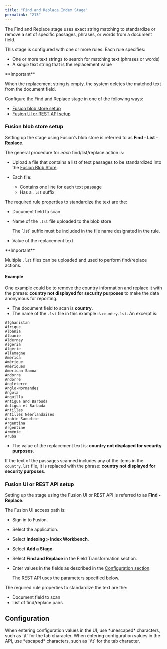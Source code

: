 ```yaml
---
title: "Find and Replace Index Stage"
permalink: "213"
---
```


The Find and Replace stage uses exact string matching to standardize or remove a set of specific passages, phrases, or words from a document field.

This stage is configured with one or more rules. Each rule specifies:

* One or more text strings to search for matching text (phrases or words)
* A *single* text string that is the replacement value

<Tip>
**Important**

When the replacement string is empty, the system deletes the matched text from the document field.
</Tip>

Configure the Find and Replace stage in one of the following ways:

* [Fusion blob store setup](#fusion-blob-store-setup)
* [Fusion UI or REST API setup](#fusion-ui-or-rest-api-setup)

### Fusion blob store setup

Setting up the stage using Fusion’s blob store is referred to as **Find - List - Replace**.

The general procedure for *each* find/list/replace action is:

* Upload a file that contains a list of text passages to be standardized into the [Fusion Blob Store](/fusion-server/4.2/305/blob-store-api).
* Each file:

  + Contains one line for each text passage
  + Has a `.lst` suffix

The required rule properties to standardize the text are the:

* Document field to scan
* Name of the `.lst` file uploaded to the blob store

  <Note>
  The `.lst` suffix must be included in the file name designated in the rule.
  </Note>


* Value of the replacement text

<Tip>
**Important**

Multiple `.lst` files can be uploaded and used to perform find/replace actions.
</Tip>

#### Example

One example could be to remove the country information and replace it with the phrase: **country not displayed for security purposes** to make the data anonymous for reporting.

* The document field to scan is **country**.
* The name of the `.lst` file in this example is `country.lst`. An excerpt is:

```
Afghanistan
Afrique
Albania
Albanie
Alderney
Algeria
Algérie
Allemagne
America
Amérique
Amériques
American Samoa
Andorra
Andorre
Angleterre
Anglo-Normandes
Angola
Anguilla
Antigua and Barbuda
Antigua et Barbuda
Antilles
Antilles Néerlandaises
Arabie Saoudite
Argentina
Argentine
Arménie
Aruba
```

* The value of the replacement text is: **country not displayed for security purposes**.

If the text of the passages scanned includes any of the items in the `country.lst` file, it is replaced with the phrase: **country not displayed for security purposes**.

### Fusion UI or REST API setup

Setting up the stage using the Fusion UI or REST API is referred to as **Find - Replace**.

The Fusion UI access path is:

* Sign in to Fusion.
* Select the application.
* Select **Indexing > Index Workbench**.
* Select **Add a Stage**.
* Select **Find and Replace** in the Field Transformation section.
* Enter values in the fields as described in the [Configuration section](#configuration).

    <Note>
    The REST API uses the parameters specified below.
    </Note>

The required rule properties to standardize the text are the:

* Document field to scan
* List of find/replace pairs

## Configuration

<Tip>
When entering configuration values in the UI, use *unescaped* characters, such as `\t` for the tab character. When entering configuration values in the API, use *escaped* characters, such as `\\t` for the tab character.
</Tip>


<SchemaParamFields schema={schema}/>
